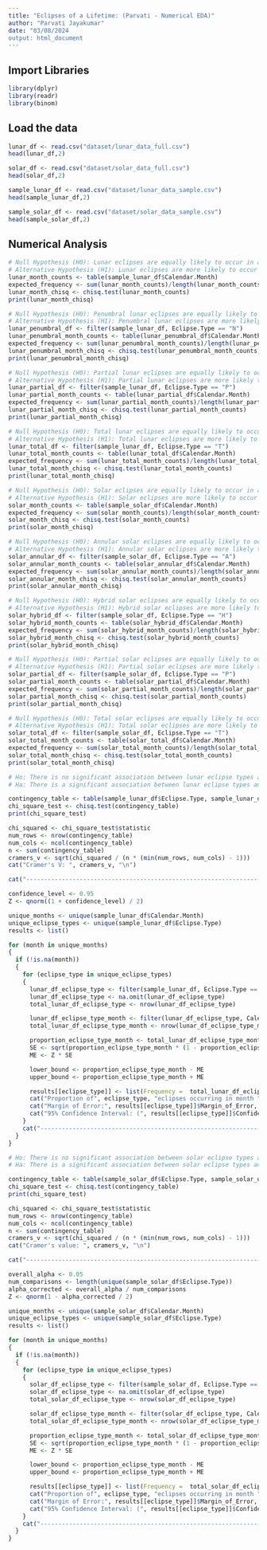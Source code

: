 ---
title: "Eclipses of a Lifetime: (Parvati - Numerical EDA)"
author: "Parvati Jayakumar"
date: "03/08/2024
output: html_document
---

## Import Libraries
```{r}
library(dplyr)
library(readr)
library(binom)
```

## Load the data
```{r}
lunar_df <- read.csv("dataset/lunar_data_full.csv")
head(lunar_df,2)
```
```{r}
solar_df <- read.csv("dataset/solar_data_full.csv")
head(solar_df,2)
```
```{r}
sample_lunar_df <- read.csv("dataset/lunar_data_sample.csv")
head(sample_lunar_df,2)
```
```{r}
sample_solar_df <- read.csv("dataset/solar_data_sample.csv")
head(sample_solar_df,2)
```
## Numerical Analysis
```{r}
# Null Hypothesis (H0): Lunar eclipses are equally likely to occur in all months.
# Alternative Hypothesis (H1): Lunar eclipses are more likely to occur in specific months.
lunar_month_counts <- table(sample_lunar_df$Calendar.Month)
expected_frequency <- sum(lunar_month_counts)/length(lunar_month_counts)
lunar_month_chisq <- chisq.test(lunar_month_counts)
print(lunar_month_chisq)
```
```{r}
# Null Hypothesis (H0): Penumbral lunar eclipses are equally likely to occur in all months.
# Alternative Hypothesis (H1): Penumbral lunar eclipses are more likely to occur in specific months.
lunar_penumbral_df <- filter(sample_lunar_df, Eclipse.Type == "N")
lunar_penumbral_month_counts <- table(lunar_penumbral_df$Calendar.Month)
expected_frequency <- sum(lunar_penumbral_month_counts)/length(lunar_penumbral_month_counts)
lunar_penumbral_month_chisq <- chisq.test(lunar_penumbral_month_counts)
print(lunar_penumbral_month_chisq)
```
```{r}
# Null Hypothesis (H0): Partial lunar eclipses are equally likely to occur in all months.
# Alternative Hypothesis (H1): Partial lunar eclipses are more likely to occur in specific months.
lunar_partial_df <- filter(sample_lunar_df, Eclipse.Type == "P")
lunar_partial_month_counts <- table(lunar_partial_df$Calendar.Month)
expected_frequency <- sum(lunar_partial_month_counts)/length(lunar_partial_month_counts)
lunar_partial_month_chisq <- chisq.test(lunar_partial_month_counts)
print(lunar_partial_month_chisq)
```
```{r}
# Null Hypothesis (H0): Total lunar eclipses are equally likely to occur in all months.
# Alternative Hypothesis (H1): Total lunar eclipses are more likely to occur in specific months.
lunar_total_df <- filter(sample_lunar_df, Eclipse.Type == "T")
lunar_total_month_counts <- table(lunar_total_df$Calendar.Month)
expected_frequency <- sum(lunar_total_month_counts)/length(lunar_total_month_counts)
lunar_total_month_chisq <- chisq.test(lunar_total_month_counts)
print(lunar_total_month_chisq)
```
```{r}
# Null Hypothesis (H0): Solar eclipses are equally likely to occur in all months.
# Alternative Hypothesis (H1): Solar eclipses are more likely to occur in specific months.
solar_month_counts <- table(sample_solar_df$Calendar.Month)
expected_frequency <- sum(solar_month_counts)/length(solar_month_counts)
solar_month_chisq <- chisq.test(solar_month_counts)
print(solar_month_chisq)
```
```{r}
# Null Hypothesis (H0): Annular solar eclipses are equally likely to occur in all months.
# Alternative Hypothesis (H1): Annular solar eclipses are more likely to occur in specific months.
solar_annular_df <- filter(sample_solar_df, Eclipse.Type == "A")
solar_annular_month_counts <- table(solar_annular_df$Calendar.Month)
expected_frequency <- sum(solar_annular_month_counts)/length(solar_annular_month_counts)
solar_annular_month_chisq <- chisq.test(solar_annular_month_counts)
print(solar_annular_month_chisq)
```
```{r}
# Null Hypothesis (H0): Hybrid solar eclipses are equally likely to occur in all months.
# Alternative Hypothesis (H1): Hybrid solar eclipses are more likely to occur in specific months.
solar_hybrid_df <- filter(sample_solar_df, Eclipse.Type == "H")
solar_hybrid_month_counts <- table(solar_hybrid_df$Calendar.Month)
expected_frequency <- sum(solar_hybrid_month_counts)/length(solar_hybrid_month_counts)
solar_hybrid_month_chisq <- chisq.test(solar_hybrid_month_counts)
print(solar_hybrid_month_chisq)
```
```{r}
# Null Hypothesis (H0): Partial solar eclipses are equally likely to occur in all months.
# Alternative Hypothesis (H1): Partial solar eclipses are more likely to occur in specific months.
solar_partial_df <- filter(sample_solar_df, Eclipse.Type == "P")
solar_partial_month_counts <- table(solar_partial_df$Calendar.Month)
expected_frequency <- sum(solar_partial_month_counts)/length(solar_partial_month_counts)
solar_partial_month_chisq <- chisq.test(solar_partial_month_counts)
print(solar_partial_month_chisq)
```
```{r}
# Null Hypothesis (H0): Total solar eclipses are equally likely to occur in all months.
# Alternative Hypothesis (H1): Total solar eclipses are more likely to occur in specific months.
solar_total_df <- filter(sample_solar_df, Eclipse.Type == "T")
solar_total_month_counts <- table(solar_total_df$Calendar.Month)
expected_frequency <- sum(solar_total_month_counts)/length(solar_total_month_counts)
solar_total_month_chisq <- chisq.test(solar_total_month_counts)
print(solar_total_month_chisq)
```
```{r}
# Ho: There is no significant association between lunar eclipse types and calendar months.
# Ha: There is a significant association between lunar eclipse types and calendar months.

contingency_table <- table(sample_lunar_df$Eclipse.Type, sample_lunar_df$Calendar.Month)
chi_square_test <- chisq.test(contingency_table)
print(chi_square_test)

chi_squared <- chi_square_test$statistic
num_rows <- nrow(contingency_table)
num_cols <- ncol(contingency_table)
n <- sum(contingency_table)
cramers_v <- sqrt(chi_squared / (n * (min(num_rows, num_cols) - 1)))
cat("Cramer's V: ", cramers_v, "\n")

cat("-----------------------------------------------------------------------------------------------------\n\n")

confidence_level <- 0.95
Z <- qnorm((1 + confidence_level) / 2)

unique_months <- unique(sample_lunar_df$Calendar.Month)
unique_eclipse_types <- unique(sample_lunar_df$Eclipse.Type)
results <- list()

for (month in unique_months)
{
  if (!is.na(month))
  {
    for (eclipse_type in unique_eclipse_types)
    {
      lunar_df_eclipse_type <- filter(sample_lunar_df, Eclipse.Type == eclipse_type)
      lunar_df_eclipse_type <- na.omit(lunar_df_eclipse_type)
      total_lunar_df_eclipse_type <- nrow(lunar_df_eclipse_type)

      lunar_df_eclipse_type_month <- filter(lunar_df_eclipse_type, Calendar.Month == month)
      total_lunar_df_eclipse_type_month <- nrow(lunar_df_eclipse_type_month)

      proportion_eclipse_type_month <- total_lunar_df_eclipse_type_month / total_lunar_df_eclipse_type
      SE <- sqrt(proportion_eclipse_type_month * (1 - proportion_eclipse_type_month) / total_lunar_df_eclipse_type)
      ME <- Z * SE

      lower_bound <- proportion_eclipse_type_month - ME
      upper_bound <- proportion_eclipse_type_month + ME

      results[[eclipse_type]] <- list(Frequency =  total_lunar_df_eclipse_type_month, Proportion = proportion_eclipse_type_month, Margin_of_Error = ME, Confidence_Interval = c(lower_bound, upper_bound))
      cat("Proportion of", eclipse_type, "eclipses occurring in month ", month, ": ", results[[eclipse_type]]$Proportion, "\n")
      cat("Margin of Error:", results[[eclipse_type]]$Margin_of_Error, "\n")
      cat("95% Confidence Interval: (", results[[eclipse_type]]$Confidence_Interval[1], ", ", results[[eclipse_type]]$Confidence_Interval[2], ")\n\n")
    }
    cat("-------------------------------------------------------------------------------------------------\n\n")
  }
}
```
```{r}
# Ho: There is no significant association between solar eclipse types and calendar months.
# Ha: There is a significant association between solar eclipse types and calendar months.

contingency_table <- table(sample_solar_df$Eclipse.Type, sample_solar_df$Calendar.Month)
chi_square_test <- chisq.test(contingency_table)
print(chi_square_test)

chi_squared <- chi_square_test$statistic
num_rows <- nrow(contingency_table)
num_cols <- ncol(contingency_table)
n <- sum(contingency_table)
cramers_v <- sqrt(chi_squared / (n * (min(num_rows, num_cols) - 1)))
cat("Cramer's value: ", cramers_v, "\n")

cat("-----------------------------------------------------------------------------------------------------\n\n")

overall_alpha <- 0.05
num_comparisons <- length(unique(sample_solar_df$Eclipse.Type))
alpha_corrected <- overall_alpha / num_comparisons
Z <- qnorm(1 - alpha_corrected / 2)

unique_months <- unique(sample_solar_df$Calendar.Month)
unique_eclipse_types <- unique(sample_solar_df$Eclipse.Type)
results <- list()

for (month in unique_months)
{
  if (!is.na(month))
  {
    for (eclipse_type in unique_eclipse_types)
    {
      solar_df_eclipse_type <- filter(sample_solar_df, Eclipse.Type == eclipse_type)
      solar_df_eclipse_type <- na.omit(solar_df_eclipse_type)
      total_solar_df_eclipse_type <- nrow(solar_df_eclipse_type)

      solar_df_eclipse_type_month <- filter(solar_df_eclipse_type, Calendar.Month == month)
      total_solar_df_eclipse_type_month <- nrow(solar_df_eclipse_type_month)

      proportion_eclipse_type_month <- total_solar_df_eclipse_type_month / total_solar_df_eclipse_type
      SE <- sqrt(proportion_eclipse_type_month * (1 - proportion_eclipse_type_month) / total_solar_df_eclipse_type)
      ME <- Z * SE

      lower_bound <- proportion_eclipse_type_month - ME
      upper_bound <- proportion_eclipse_type_month + ME

      results[[eclipse_type]] <- list(Frequency =  total_solar_df_eclipse_type_month, Proportion = proportion_eclipse_type_month, Margin_of_Error = ME, Confidence_Interval = c(lower_bound, upper_bound))
      cat("Proportion of", eclipse_type, "eclipses occurring in month ", month, ": ", results[[eclipse_type]]$Proportion, "\n")
      cat("Margin of Error:", results[[eclipse_type]]$Margin_of_Error, "\n")
      cat("95% Confidence Interval: (", results[[eclipse_type]]$Confidence_Interval[1], ", ", results[[eclipse_type]]$Confidence_Interval[2], ")\n\n")
    }
    cat("-------------------------------------------------------------------------------------------------\n\n")
  }
}
```
